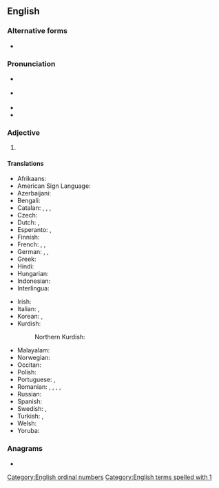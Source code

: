{{also|1ˢᵗ}}
==English==

===Alternative forms===
* {{alter|en|1ˢᵗ}}

===Pronunciation===
* {{a|GA}} {{IPA|en|/fɝst/}}
* {{a|RP}} {{IPA|en|/fɜːst/}}
* {{rhymes|en|ɜː(ɹ)st}}
* {{audio|en|en-us-1st.ogg|Audio (US)}}

===Adjective===
{{en-adj|-}}

# {{abbreviation of|en|first}}

====Translations====
{{trans-top-also|abbreviation of first|first}}
* Afrikaans: {{t|af|1ste}}
* American Sign Language: {{t|ase|1@Side-PalmForward 1@Side-PalmBack}}
* Azerbaijani: {{t|az|1-ci}}
* Bengali: {{t|bn|১ম}}
* Catalan: {{t+|ca|1r|m}}, {{t+|ca|1a|f}}, {{t+|ca|1rs|m-p}}, {{t+|ca|1es|f-p}}
* Czech: {{t+|cs|1.}}
* Dutch: {{t+|nl|1ste}}, {{t+|nl|1e}}
* Esperanto: {{t|eo|1a}}, {{t|eo|1-a}}
* Finnish: {{t|fi|1.}}
* French: {{t+|fr|1er|m}}, {{t+|fr|1re|f}}, {{t|fr|1ère|f}}
* German: {{t+|de|1.}}, {{t|de|1ster}}, {{t|de|1ter}}
* Greek: {{t|el|1ος}}
* Hindi: {{t|hi|१ला}}
* Hungarian: {{t+|hu|1.}}
* Indonesian: {{t|id|ke-1}}
* Interlingua: {{t|ia|1e}}
{{trans-mid}}
* Irish: {{t|ga|1ú}}
* Italian: {{t|it|1º|m}}, {{t|it|1ª|f}}
* Korean: {{t+|ko|첫째}}, {{t|ko|첫 번째}}
* Kurdish:
*: Northern Kurdish: {{t+|kmr|1em}}
* Malayalam: {{t|ml|1-ാം}}
* Norwegian: {{t|no|1.}}
* Occitan: {{t|oc|1r}}
* Polish: {{t+|pl|1.}}
* Portuguese: {{t|pt|1.º|m}}, {{t|pt|1.ª|f}}
* Romanian: {{t|ro|1-ul|m}}, {{t|ro|1-a|f}}, {{t|ro|I-ul|m}}, {{t|ro|I-a|f}}, {{t|ro|1.|m|f}}
* Russian: {{t|ru|1-й}}
* Spanish: {{t|es|1.º}}
* Swedish: {{t+|sv|1:a}}, {{t+|sv|1:e}}
* Turkish: {{t+|tr|1'inci}}, {{t+|tr|1.}}
* Welsh: {{t|cy|1af}}
* Yoruba: {{t|yo|1k}}
{{trans-bottom}}

===Anagrams===
* {{anagrams|en|a=1st|T1s}}

[[Category:English ordinal numbers]]
[[Category:English terms spelled with 1]]